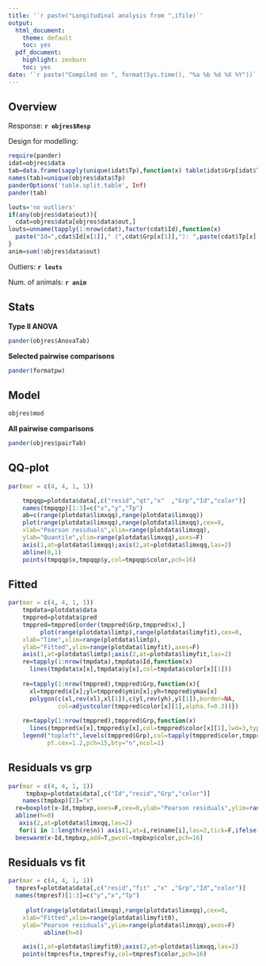 ```yaml
---
title: '`r paste("Longitudinal analysis from ",ifile)`'
output:
  html_document:
    theme: default
    toc: yes
  pdf_document:
    highlight: zenburn
    toc: yes
date: '`r paste("Compiled on ", format(Sys.time(), "%a %b %d %X %Y"))`'
---
```


Overview
-----------------------------------

Response: **`r objres$Resp`**

Design for modelling:
```r
require(pander)
idat=objres$data
tab=data.frame(sapply(unique(idat$Tp),function(x) table(idat$Grp[idat$Tp==x])))
names(tab)=unique(objres$data$Tp)
panderOptions('table.split.table', Inf)
pander(tab)
```

```r
louts='no outliers'
if(any(objres$data$out)){
  cdat=objres$data[objres$data$out,]
louts=unname(tapply(1:nrow(cdat),factor(cdat$Id),function(x) 
  paste("Id=",cdat$Id[x[1]]," (",cdat$Grp[x[1]],"): ",paste(cdat$Tp[x],collapse=","),sep="")))
}
anim=sum(!objres$data$out)
```
      
Outliers: **`r louts`**

Num. of animals: **`r anim`**

Stats
-----------------------------------

**Type II ANOVA**
```r
pander(objres$AnovaTab)
```

**Selected pairwise comparisons**
```r
pander(formatpw)
```

Model
-----------------------------------
```r
objres$mod
```

**All pairwise comparisons**
```r
pander(objres$pairTab)
```

\clearpage

QQ-plot
-----------------------------------

```r
par(mar = c(4, 4, 1, 1))

    tmpqqp=plotdata$data[,c("resid","qt","x"  ,"Grp","Id","color")]
    names(tmpqqp)[1:3]=c("x","y","Tp")
    ab=c(range(plotdata$limxqq),range(plotdata$limxqq))
    plot(range(plotdata$limxqq),range(plotdata$limxqq),cex=0,
    xlab="Pearson residuals",xlim=range(plotdata$limxqq),
    ylab="Quantile",ylim=range(plotdata$limxqq),axes=F)
    axis(1,at=plotdata$limxqq);axis(2,at=plotdata$limxqq,las=2)
    abline(0,1)
    points(tmpqqp$x,tmpqqp$y,col=tmpqqp$color,pch=16)
```


Fitted
-----------------------------------

```r
par(mar = c(4, 4, 1, 1))
    tmpdata=plotdata$data
    tmppred=plotdata$pred
    tmppred=tmppred[order(tmppred$Grp,tmppred$x),]
         plot(range(plotdata$limtp),range(plotdata$limyfit),cex=0,
    xlab="Time",xlim=range(plotdata$limtp),
    ylab="Fitted",ylim=range(plotdata$limyfit),axes=F)
    axis(1,at=plotdata$limtp);axis(2,at=plotdata$limyfit,las=2)
    re=tapply(1:nrow(tmpdata),tmpdata$Id,function(x)
      lines(tmpdata$x[x],tmpdata$y[x],col=tmpdata$color[x][1]))
    
    re=tapply(1:nrow(tmppred),tmppred$Grp,function(x){
      xl=tmppred$x[x];yl=tmppred$ymin[x];yh=tmppred$ymax[x]
      polygon(c(xl,rev(xl),xl[1]),c(yl,rev(yh),yl[1]),border=NA,
              col=adjustcolor(tmppred$color[x][1],alpha.f=0.3))})
    
    re=tapply(1:nrow(tmppred),tmppred$Grp,function(x)
      lines(tmppred$x[x],tmppred$y[x],col=tmppred$color[x][1],lwd=3,typ="b"))
    legend("topleft",levels(tmppred$Grp),col=tapply(tmppred$color,tmppred$Grp,unique),
           pt.cex=1.2,pch=15,bty="n",ncol=1)
```


Residuals vs grp
-----------------------------------

```r
par(mar = c(4, 4, 1, 1))
     tmpbxp=plotdata$data[,c("Id","resid","Grp","color")]
    names(tmpbxp)[2]="x"
  re=boxplot(x~Id,tmpbxp,axes=F,cex=0,ylab="Pearson residuals",ylim=range(plotdata$limxqq))
  abline(h=0)
   axis(2,at=plotdata$limxqq,las=2)
   for(i in 1:length(re$n)) axis(1,at=i,re$name[i],las=2,tick=F,ifelse(length(re$names)>5,0.6,1))
  beeswarm(x~Id,tmpbxp,add=T,pwcol=tmpbxp$color,pch=16)
```


Residuals vs fit
-----------------------------------

```r
par(mar = c(4, 4, 1, 1))
  tmpresf=plotdata$data[,c("resid","fit" ,"x" ,"Grp","Id","color")]
  names(tmpresf)[1:3]=c("y","x","Tp")
  
     plot(range(plotdata$limxqq),range(plotdata$limxqq),cex=0,
    xlab="Fitted",xlim=range(plotdata$limyfit0),
    ylab="Pearson residuals",ylim=range(plotdata$limxqq),axes=F)
          abline(h=0)

    axis(1,at=plotdata$limyfit0);axis(2,at=plotdata$limxqq,las=2)
    points(tmpresf$x,tmpresf$y,col=tmpresf$color,pch=16)
```


